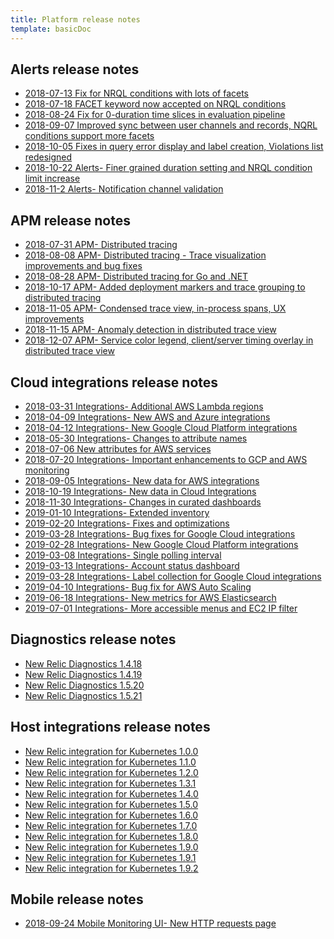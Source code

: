 ```yaml
---
title: Platform release notes
template: basicDoc
---
```


## Alerts release notes

* [2018-07-13 Fix for NRQL conditions with lots of facets](/docs/release-notes/platform-release-notes/alerts-release-notes/2018-07-13-fix-nrql-conditions-lots-facets)
* [2018-07-18 FACET keyword now accepted on NRQL conditions](/docs/release-notes/platform-release-notes/alerts-release-notes/2018-07-18-facet-keyword-now-accepted-nrql-conditions)
* [2018-08-24 Fix for 0-duration time slices in evaluation pipeline](/docs/release-notes/platform-release-notes/alerts-release-notes/2018-08-24-fix-0-duration-time-slices-evaluation-pipeline)
* [2018-09-07 Improved sync between user channels and records, NQRL conditions support more facets](/docs/release-notes/platform-release-notes/alerts-release-notes/2018-09-07-improved-sync-between-user-channels-records-nqrl-conditions-support-more-facets)
* [2018-10-05 Fixes in query error display and label creation, Violations list redesigned](/docs/release-notes/platform-release-notes/alerts-release-notes/2018-10-05-fixes-query-error-display-label-creation-violations-list-redesigned)
* [2018-10-22 Alerts- Finer grained duration setting and NRQL condition limit increase](/docs/release-notes/platform-release-notes/alerts-release-notes/2018-10-22-alerts-finer-grained-duration-setting-nrql-condition-limit-increase)
* [2018-11-2 Alerts- Notification channel validation](/docs/release-notes/platform-release-notes/alerts-release-notes/2018-11-2-alerts-notification-channel-validation)

## APM release notes

* [2018-07-31 APM- Distributed tracing](/docs/release-notes/platform-release-notes/apm-release-notes/2018-07-31-apm-distributed-tracing)
* [2018-08-08 APM- Distributed tracing - Trace visualization improvements and bug fixes](/docs/release-notes/platform-release-notes/apm-release-notes/2018-08-08-apm-distributed-tracing-trace-visualization-improvements-bug-fixes)
* [2018-08-28 APM- Distributed tracing for Go and .NET](/docs/release-notes/platform-release-notes/apm-release-notes/2018-08-28-apm-distributed-tracing-go-net)
* [2018-10-17 APM- Added deployment markers and trace grouping to distributed tracing](/docs/release-notes/platform-release-notes/apm-release-notes/2018-10-17-added-distributed-tracing-features)
* [2018-11-05 APM- Condensed trace view, in-process spans, UX improvements](/docs/release-notes/platform-release-notes/apm-release-notes/2018-11-05-apm-distributed-trace-condensed-view-process-spans-ux-improvements)
* [2018-11-15 APM- Anomaly detection in distributed trace view](/docs/release-notes/platform-release-notes/apm-release-notes/2018-11-15-apm-anomaly-detection-distributed-trace-view)
* [2018-12-07 APM- Service color legend, client/server timing overlay in distributed trace view](/docs/release-notes/platform-release-notes/apm-release-notes/2018-12-07-apm-service-color-legend-clientserver-timing-overlay-distributed-trace-view)

## Cloud integrations release notes

* [2018-03-31 Integrations- Additional AWS Lambda regions](/docs/release-notes/platform-release-notes/cloud-integrations-release-notes/2018-03-31-integrations-additional-aws-lambda-regions)
* [2018-04-09 Integrations- New AWS and Azure integrations](/docs/release-notes/platform-release-notes/cloud-integrations-release-notes/2018-04-09-integrations-new-aws-azure-integrations)
* [2018-04-12 Integrations- New Google Cloud Platform integrations](/docs/release-notes/platform-release-notes/cloud-integrations-release-notes/2018-04-12-integrations-new-google-cloud-platform-integrations)
* [2018-05-30 Integrations- Changes to attribute names](/docs/release-notes/platform-release-notes/cloud-integrations-release-notes/2018-05-30-integrations-changes-attribute-names)
* [2018-07-06 New attributes for AWS services](/docs/release-notes/platform-release-notes/cloud-integrations-release-notes/2018-07-06-new-attributes-aws-services)
* [2018-07-20 Integrations- Important enhancements to GCP and AWS monitoring](/docs/release-notes/platform-release-notes/cloud-integrations-release-notes/2018-07-20-integrations-important-enhancements-gcp-aws-monitoring)
* [2018-09-05 Integrations- New data for AWS integrations](/docs/release-notes/platform-release-notes/cloud-integrations-release-notes/2018-09-05-integrations-new-data-aws-integrations)
* [2018-10-19 Integrations- New data in Cloud Integrations](/docs/release-notes/platform-release-notes/cloud-integrations-release-notes/2018-10-19-integrations-new-data-cloud-integrations)
* [2018-11-30 Integrations- Changes in curated dashboards](/docs/release-notes/platform-release-notes/cloud-integrations-release-notes/2018-11-30-integrations-changes-curated-dashboards)
* [2019-01-10 Integrations- Extended inventory](/docs/release-notes/platform-release-notes/cloud-integrations-release-notes/2019-01-10-integrations-extended-inventory)
* [2019-02-20 Integrations- Fixes and optimizations](/docs/release-notes/platform-release-notes/cloud-integrations-release-notes/2019-02-20-integrations-fixes-optimizations)
* [2019-03-28 Integrations- Bug fixes for Google Cloud integrations](/docs/release-notes/platform-release-notes/cloud-integrations-release-notes/2019-02-28-integrations-bug-fixes-google-cloud-integrations)
* [2019-02-28 Integrations- New Google Cloud Platform integrations](/docs/release-notes/platform-release-notes/cloud-integrations-release-notes/2019-02-28-integrations-new-google-cloud-platform-integrations)
* [2019-03-08 Integrations- Single polling interval](/docs/release-notes/platform-release-notes/cloud-integrations-release-notes/2019-03-08-integrations-single-polling-interval)
* [2019-03-13 Integrations- Account status dashboard](/docs/release-notes/platform-release-notes/cloud-integrations-release-notes/2019-03-13-integrations-account-status-dashboard)
* [2019-03-28 Integrations- Label collection for Google Cloud integrations](/docs/release-notes/platform-release-notes/cloud-integrations-release-notes/2019-03-28-integrations-label-collection-google-cloud-integrations)
* [2019-04-10 Integrations- Bug fix for AWS Auto Scaling](/docs/release-notes/platform-release-notes/cloud-integrations-release-notes/2019-04-10-integrations-bug-fix-aws-auto-scaling)
* [2019-06-18 Integrations- New metrics for AWS Elasticsearch](/docs/release-notes/platform-release-notes/cloud-integrations-release-notes/2019-06-18-integrations-new-metrics-aws-elasticsearch)
* [2019-07-01 Integrations- More accessible menus and EC2 IP filter](/docs/release-notes/platform-release-notes/cloud-integrations-release-notes/2019-07-01-integrations-more-accessible-menus-ec2-ip-filter)

## Diagnostics release notes

* [New Relic Diagnostics 1.4.18](/docs/release-notes/platform-release-notes/diagnostics-release-notes/new-relic-diagnostics-1418)
* [New Relic Diagnostics 1.4.19](/docs/release-notes/platform-release-notes/diagnostics-release-notes/new-relic-diagnostics-1419)
* [New Relic Diagnostics 1.5.20](/docs/release-notes/platform-release-notes/diagnostics-release-notes/new-relic-diagnostics-1520)
* [New Relic Diagnostics 1.5.21](/docs/release-notes/platform-release-notes/diagnostics-release-notes/new-relic-diagnostics-1521)

## Host integrations release notes

* [New Relic integration for Kubernetes 1.0.0](/docs/release-notes/platform-release-notes/host-integrations-release-notes/new-relic-integration-kubernetes-100)
* [New Relic integration for Kubernetes 1.1.0](/docs/release-notes/platform-release-notes/host-integrations-release-notes/new-relic-integration-kubernetes-110)
* [New Relic integration for Kubernetes 1.2.0](/docs/release-notes/platform-release-notes/host-integrations-release-notes/new-relic-integration-kubernetes-120)
* [New Relic integration for Kubernetes 1.3.1](/docs/release-notes/platform-release-notes/host-integrations-release-notes/new-relic-integration-kubernetes-131)
* [New Relic integration for Kubernetes 1.4.0](/docs/release-notes/platform-release-notes/host-integrations-release-notes/new-relic-integration-kubernetes-140)
* [New Relic integration for Kubernetes 1.5.0](/docs/release-notes/platform-release-notes/host-integrations-release-notes/new-relic-integration-kubernetes-150)
* [New Relic integration for Kubernetes 1.6.0](/docs/release-notes/platform-release-notes/host-integrations-release-notes/new-relic-integration-kubernetes-160)
* [New Relic integration for Kubernetes 1.7.0](/docs/release-notes/platform-release-notes/host-integrations-release-notes/new-relic-integration-kubernetes-170)
* [New Relic integration for Kubernetes 1.8.0](/docs/release-notes/platform-release-notes/host-integrations-release-notes/new-relic-integration-kubernetes-180)
* [New Relic integration for Kubernetes 1.9.0](/docs/release-notes/platform-release-notes/host-integrations-release-notes/new-relic-integration-kubernetes-190)
* [New Relic integration for Kubernetes 1.9.1](/docs/release-notes/platform-release-notes/host-integrations-release-notes/new-relic-integration-kubernetes-191)
* [New Relic integration for Kubernetes 1.9.2](/docs/release-notes/platform-release-notes/host-integrations-release-notes/new-relic-integration-kubernetes-192)

## Mobile release notes

* [2018-09-24 Mobile Monitoring UI- New HTTP requests page](/docs/release-notes/platform-release-notes/mobile-release-notes/2018-09-24-mobile-monitoring-ui-new-http-requests-page)
